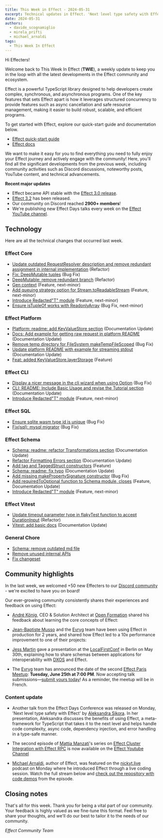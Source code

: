 ```yaml
---
title: This Week in Effect - 2024-05-31
excerpt: Technical updates in Effect. 'Next level type safety with Effect' by Aleksandra Sikora. 'Effect Cluster Integration with Effect RPC' Ep.2 by Mattia Manzati.
date: 2024-05-31
authors:
  - davide_scognamiglio
  - mirela_prifti
  - michael_arnaldi
tags:
  - This Week In Effect
---
```



Hi Effecters!

Welcome back to This Week In Effect (**TWIE**), a weekly update to keep you in the loop with all the latest developments in the Effect community and ecosystem.

Effect is a powerful TypeScript library designed to help developers create complex, synchronous, and asynchronous programs. One of the key features that sets Effect apart is how it leverages structured concurrency to provide features such as async cancellation and safe resource management, making it easier to build robust, scalable, and efficient programs.

To get started with Effect, explore our quick-start guide and documentation below.

- [Effect quick-start guide](/docs/quickstart)
- [Effect docs](/docs/introduction)

We want to make it easy for you to find everything you need to fully enjoy your Effect journey and actively engage with the community! Here, you'll find all the significant developments from the previous week, including community activities such as Discord discussions, noteworthy posts, YouTube content, and technical advancements.

**Recent major updates**

- Effect became API stable with the [Effect 3.0 release](https://effect.website/blog/effect-3.0).
- [Effect 3.2](https://effect.website/blog/effect-3.2) has been released.
- Our community on Discord reached **2900+ members**!
- We're publishing new Effect Days talks every week on the [Effect YouTube channel](https://www.youtube.com/@effect-ts).

## Technology

Here are all the technical changes that occurred last week.

### Effect Core
+ [Update outdated RequestResolver description and remove redundant assignment in internal implementation](https://github.com/Effect-TS/effect/pull/2862) (Refactor)
+ [Fix: DeepMutable tuples](https://github.com/Effect-TS/effect/pull/2879) (Bug Fix)
+ [DeepMutable: remove redundant branch](https://github.com/Effect-TS/effect/pull/2885) (Refactor)
+ [Gen context](https://github.com/Effect-TS/effect/pull/2857) (Feature, next-minor)
+ [Add queuing strategy option for Stream.toReadableStream](https://github.com/Effect-TS/effect/pull/2864) (Feature, next-minor)
+ [Introduce Redacted"T" module](https://github.com/Effect-TS/effect/pull/2856) (Feature, next-minor)
+ [Ensure isTupleOf works with ReadonlyArray](https://github.com/Effect-TS/effect/pull/2883) (Bug Fix, next-minor)

### Effect Platform
+ [Platform: readme: add KeyValueStore section](https://github.com/Effect-TS/effect/pull/2845) (Documentation Update)
+ [Docs: Add example for getting raw request in platform README](https://github.com/Effect-TS/effect/pull/2850) (Documentation Update)
+ [Remove temp directory for FileSystem makeTempFileScoped](https://github.com/Effect-TS/effect/pull/2859) (Bug Fix)
+ [Update platform README with example for streaming stdout](https://github.com/Effect-TS/effect/pull/2870) (Documentation Update)
+ [Feat: added KeyValueStore.layerStorage](https://github.com/Effect-TS/effect/pull/2737) (Feature)

### Effect CLI
+ [Display a nicer message in the cli wizard when using Option](https://github.com/Effect-TS/effect/pull/2847) (Bug Fix)
+ [CLI: README: Include Basic Usage and revise the Tutorial section](https://github.com/Effect-TS/effect/pull/2844) (Documentation Update)
+ [Introduce Redacted"T" module](https://github.com/Effect-TS/effect/pull/2856) (Feature, next-minor)

### Effect SQL
+ [Ensure sqlite wasm type id is unique](https://github.com/Effect-TS/effect/pull/2858) (Bug Fix)
+ [Fix(sql): mysql migrator](https://github.com/Effect-TS/effect/pull/2867) (Bug Fix)

### Effect Schema
+ [Schema: readme: refactor Transformations section](https://github.com/Effect-TS/effect/pull/2852) (Documentation Update)
+ [Refactor Formatting Errors section](https://github.com/Effect-TS/effect/pull/2861) (Documentation Update)
+ [Add tag and TaggedStruct constructors](https://github.com/Effect-TS/effect/pull/2851) (Feature)
+ [Schema: readme: fix typo](https://github.com/Effect-TS/effect/pull/2863) (Documentation Update)
+ [Add missing makePropertySignature constructor](https://github.com/Effect-TS/effect/pull/2880) (Bug Fix)
+ [Add requiredToOptional function to Schema module, closes](https://github.com/Effect-TS/effect/pull/2882) (Feature, Documentation Update)
+ [Introduce Redacted"T" module](https://github.com/Effect-TS/effect/pull/2856) (Feature, next-minor)

### Effect Vitest
+ [Update timeout parameter type in flakyTest function to accept DurationInput](https://github.com/Effect-TS/effect/pull/2869) (Refactor)
+ [Vitest: add basic docs](https://github.com/Effect-TS/effect/pull/2868) (Documentation Update)

### General Chore
+ [Schema: remove outdated md file](https://github.com/Effect-TS/effect/pull/2849)
+ [Remove unused internal APIs](https://github.com/Effect-TS/effect/pull/2866)
+ [Fix changeset](https://github.com/Effect-TS/effect/pull/2891)

## Community highlights

In the last week, we welcomed +50 new Effecters to our [Discord community](https://discord.gg/effect-ts) - we're excited to have you on board!

Our ever-growing community consistently shares their experiences and feedback on using Effect:

+ [André König](https://x.com/ItsAndreKoenig), CEO & Solution Architect at [Open Formation](https://openformation.io) shared his feedback about learning the core concepts of Effect:
<Tweet id="1794809898250666251" />

+ [Jean-Baptiste Musso](https://x.com/jbmusso) and the [Evryg](https://www.evryg.com) team have been using Effect in production for 2 years, and shared how Effect led to a 10x performance improvement to one of their projects:
<Tweet id="1795209873061216660" />

+ [Jess Martin](https://x.com/jessmartin) gave a presentation at the [LocalFirstConf](https://www.localfirstconf.com/) in Berlin on May 30th, explaining how to share schemas between applications for interoperability with [DXOS](https://dxos.org/) and Effect.
<Tweet id="1796128076100673898" />

+ The [Evryg](https://www.evryg.com) team has announced the date of the second [Effect Paris Meetup](https://www.meetup.com/effect-paris/#): **Tuesday, June 25th at 7:00 PM**. Now accepting talk submissions—[submit yours today](https://github.com/evryg-org/effect-paris/issues/new?template=talk.yml)! As a reminder, the meetup will be in French.
<Tweet id="1793661086291710258" />

### Content update

+ Another talk from the Effect Days Conference was released on Monday, 'Next level type safety with Effect' by [Aleksandra Sikora](https://x.com/aleksandrasays). In her presentation, Aleksandra discusses the benefits of using Effect, a meta-framework for TypeScript that takes it to the next level and helps handle code complexity, async code, dependency injection, and error handling in a type-safe manner.

<YouTube
  id="https://www.youtube.com/embed/Wtc7T-9YxYg?si=C7ypYEPVpg4PKV3U"
  title="Next level type safety with Effect by Aleksandra Sikora (Effect Days 2024)"
/>

+ The second episode of [Mattia Manzati](https://twitter.com/MattiaManzati)'s series on [Effect Cluster Integration with Effect RPC](https://www.youtube.com/watch?v=8WanmCpq_Mw&t=3s) is now available on the [Effect Youtube Channel](https://www.youtube.com/@effect-ts)

<YouTube
  id="https://www.youtube.com/embed/_C5ZUjbtLi0?si=C3mVoVLVFjSSR9_B"
  title="Effect Cluster | Integrating Effect RPC (Part 2) by Mattia Manzati"
/>

+ [Michael Arnaldi](https://x.com/MichaelArnaldi), author of Effect, was featured on the [nickyt.live](https://nickyt.live/) podcast on Monday where he introduced Effect through a live coding session. Watch the full stream below and [check out the repository with code demos](https://github.com/nickytonline/stream-for-effect) from the episode.

<YouTube
  id="https://www.youtube.com/embed/tDBSYKk9Hqs?si=wsCtMDMlHZnm4Qt8"
  title="An Introduction to Effect"
/>

## Closing notes

That's all for this week. Thank you for being a vital part of our community. Your feedback is highly valued as we fine-tune this format. Feel free to share your thoughts, and we'll do our best to tailor it to the needs of our community.

_Effect Community Team_
